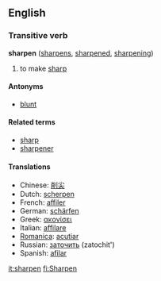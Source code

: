 ==English==
===Transitive verb===
'''sharpen''' ([[sharpens]], [[sharpened]], [[sharpening]])

# to make [[sharp]]

====Antonyms====
*[[blunt]]

====Related terms====
*[[sharp]]
*[[sharpener]]

====Translations====
*Chinese: [[削尖]]
*Dutch: [[scherpen]]
*French: [[affiler]]
*German: [[schärfen]]
*Greek: [[ακονίσει]]
*Italian: [[affilare]]
*[[Romanica]]: [[acutiar]]
*Russian: [[заточить]] (zatochit')
*Spanish: [[afilar]]

[[it:sharpen]]
[[fi:Sharpen]]